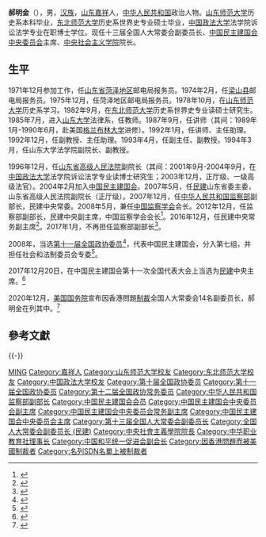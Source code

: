 {{Infobox officeholder
|姓名=郝明金
|圖像=Hao Mingjin.jpg
|圖像大小=
|圖像說明=
|職務=[[全国人民代表大会常务委员会副委员长|全国人民代表大会常务委员会副委员长]]
|就任日期=2018年3月
|卸任日期=
|前任=[[栗战书|栗战书]]
|職務2=[[中央社会主义学院|中央社会主义学院]]院长
|就任日期2=2019年8月
|卸任日期2=
|前任2=[[严隽琪|严隽琪]]
|職務3=[[中国民主建国会|中国民主建国会]]主席
|就任日期3=2017年12月
|卸任日期3=
|前任3=[[陈昌智|陈昌智]]
|職務4=[[中国民主建国会|中国民主建国会]]中央常务副主席
|就任日期4=2016年12月
|卸任日期4=2017年12月
|前任4=[[马培华|马培华]]
|繼任4=[[辜胜阻|辜胜阻]]
|職務5=[[中华人民共和国监察部|中华人民共和国监察部]]副部长
|就任日期5=2007年1月
|卸任日期5=2017年1月
|性別=男
|出生日期={{Birth year and age|1956|12}}
|出生地點=[[山东省|山东省]][[济宁市|济宁市]][[嘉祥县|嘉祥县]]
|國籍={{PRC}}
|政黨=[[中国民主建国会|中国民主建国会]]
|母校={{Unbulleted list|[[山东师范大学|山东师范大学]]|[[东北师范大学|东北师范大学]]|[[中国政法大学|中国政法大学]]}}
}}
'''郝明金'''（{{bd|1956年|12月|}}），男，[[汉族|汉族]]，[[山东省|山东]][[嘉祥县|嘉祥]]人，[[中华人民共和国|中华人民共和国]]政治人物。[[山东师范大学|山东师范大学]]历史系本科毕业，[[东北师范大学|东北师范大学]]历史系世界史专业硕士毕业，[[中国政法大学|中国政法大学]]法学院诉讼法学专业在职博士学位。现任十三届全国人大常委会副委员长、[[中国民主建国会中央委员会|中国民主建国会中央委员会]]主席、[[中央社会主义学院|中央社会主义学院]]院长。

== 生平 ==
1971年12月参加工作，任[[山东省|山东省]][[菏泽地区|菏泽地区]]邮电局报务员。1974年2月，任[[梁山县|梁山县]]邮电局报务员。1975年12月，任菏泽地区邮电局报务员。1978年10月，在[[山东师范大学|山东师范大学]]历史系学习。1982年9月，在[[东北师范大学|东北师范大学]]历史系世界史专业读硕士研究生。1985年7月，进入[[山东大学|山东大学]]法律系，任教师。1987年9月，任讲师（其间：1989年1月-1990年6月，赴美国[[格蘭布林州立大學|格兰布林大学]]进修）。1992年1月，任讲师、主任助理。1992年12月，任副教授、主任助理。1993年4月，任副主任、副教授。1994年3月，任山东大学法学院副院长、副教授。

1996年12月，任[[山东省高级人民法院|山东省高级人民法院]]副院长（其间：2001年9月-2004年9月，在[[中国政法大学|中国政法大学]]法学院诉讼法学专业读博士研究生；2003年12月，正厅级、一级高级法官）。2004年2月加入[[中国民主建国会|中国民主建国会]]。2007年5月，任[[中国民主建国会|民建]]山东省委主委，山东省高级人民法院副院长（正厅级）。2007年12月，任[[中华人民共和国监察部|中华人民共和国监察部]]副部长，民建中央常委。2008年5月，兼任[[中国监察学会|中国监察学会]]会长。2012年12月，任监察部副部长，民建中央副主席，中国监察学会会长<ref>{{cite web|url=http://www.ccdi.gov.cn/xxgk/ldjg/hmj/201307/t20130719_45286.html|title=郝明金同志简历|publisher=中央纪委监察部网站|accessdate=2016-12-24|archive-date=2017-01-06|archive-url=https://web.archive.org/web/20170106161326/http://www.ccdi.gov.cn/xxgk/ldjg/hmj/201307/t20130719_45286.html|dead-url=no}}</ref>。2016年12月，任民建中央常务副主席<ref>{{cite web|url=http://www.thepaper.cn/newsDetail_forward_1586800|title=马培华任民建中央第一副主席，郝明金任民建中央常务副主席|publisher=澎湃新闻|accessdate=2016-12-24|archive-date=2016-12-25|archive-url=https://web.archive.org/web/20161225144239/http://www.thepaper.cn/newsDetail_forward_1586800|dead-url=no}}</ref>。2017年1月，不再担任监察部副部长<ref>{{cite news|title=郝明金、陈雍不再担任监察部副部长职务|url=http://www.thepaper.cn/newsDetail_forward_1606197|accessdate=2017-02-06|work=澎湃新闻|archive-date=2017-02-08|archive-url=https://web.archive.org/web/20170208043113/http://www.thepaper.cn/newsDetail_forward_1606197|dead-url=no}}</ref>。

2008年，当选[[第十一届全国政协委员|第十一届全国政协委员]]<ref>{{cite news|title=第十一届全国政协委员名单|url=http://www.indaa.com.cn/zt/2009qglh/zxzs/200903/t20090303_127573.html|accessdate=2013-04-09|newspaper=新华社北京1月25日电 中国人民政治协商会议第十一届全国委员会委员名单(共2237人，2008年1月25日政协第十届全国委员会常务委员会第二十次会议通过)|date=2008年1月25日|deadurl=yes|archiveurl=https://web.archive.org/web/20130928014403/http://www.indaa.com.cn/zt/2009qglh/zxzs/200903/t20090303_127573.html|archivedate=2013年9月28日}}</ref>，代表中国民主建国会，分入第七组，并担任社会和法制委员会专委<ref>{{cite news|title=全国政协信息-郝明金|url=http://www.cppcc.gov.cn/CMS/wylibary/showJcwyxtInfoWylibary.action?tabJcwyxt.guid=11W0002660&wytype=wjwy|accessdate=2013-04-11|newspaper=全国政协委员会|archive-date=2016-03-04|archive-url=https://web.archive.org/web/20160304214350/http://www.cppcc.gov.cn/CMS/wylibary/showJcwyxtInfoWylibary.action?tabJcwyxt.guid=11W0002660&wytype=wjwy|dead-url=no}}</ref>。

2017年12月20日，在中国民主建国会第十一次全国代表大会上当选为[[中国民主建国会|民建]]中央主席。<ref>{{cite news|title=郝明金当选民建中央主席|url=http://renshi.people.com.cn/n1/2017/1220/c139617-29719532.html|accessdate=2017年12月121日|date=2017年12月20日|archive-date=2017年12月22日|archive-url=https://web.archive.org/web/20171222162620/http://renshi.people.com.cn/n1/2017/1220/c139617-29719532.html|dead-url=no}}</ref>

2020年12月，[[美国国务院|美国国务院]]宣布因香港問題[[第13936號行政命令|制裁]]全国人大常委会14名副委员长，郝明金在列其中。<ref>{{cite news |title=美国宣布对十四名中共全国人大副委员长实施新一轮制裁 |url=https://www.voachinese.com/a/us-sanctions-chinese-officials-20201208/5690490.html |accessdate=2020-12-07 |agency=美国之音 |date=2020-12-08 |archive-date=2020-12-08 |archive-url=https://web.archive.org/web/20201208075513/https://www.voachinese.com/a/us-sanctions-chinese-officials-20201208/5690490.html |dead-url=no }}</ref>

== 參考文獻 ==
{{Reflist|30em}}

{{-}}
{{start box}}
{{s-ppo|{{PRC}}[[民主党派|民主党派]]}}
{{s-before|[[陈昌智|陈昌智]]}}
{{s-title|[[中国民主建国会中央委员会|中国民主建国会中央委员会]]主席|2017年12月 - }}
{{s-inc}}
{{s-before|[[严隽琪|严隽琪]]}}
{{s-title|[[中央社会主义学院|中央社会主义学院]]院长|2019年8月 - }}
{{s-inc}}
{{s-before|[[马培华|马培华]]}}
{{s-title|[[中国民主建国会中央委员会|中国民主建国会中央委员会]]常务副主席|2016年12月－2017年12月}}
{{s-after|[[辜胜阻|辜胜阻]]}}
{{s-before|[[墨文川|墨文川]]}}
{{s-title|[[中国民主建国会山东省委员会|中国民主建国会山东省委员会]]主任委员|2007年5月－2007年12月}}
{{s-after|[[郭爱玲|郭爱玲]]}}
{{end box}}

{{党和国家领导人}}
{{全国人大常委会副委员长}}
{{山东师范大学}}
{{Navboxes 
| title  = 郝明金在[[中华职业教育社|中华职业教育社]]的职务
| list1  =
{{中华职业教育社第十二届理事会}}
}}
{{Navboxes 
| title  = 郝明金在[[中国民主建国会|中国民主建国会]]的职务
| list1  =
{{中国民主建国会第九届中央委员会}}
{{中国民主建国会第十届中央委员会}}
{{中国民主建国会第十一届中央委员会}}
}}
{{Navboxes 
| title  = 郝明金在[[中国和平统一促进会|中国和平统一促进会]]的职务
| list1  =
{{中国和平统一促进会第九届理事会}}
}}

{{Authority control}}
{{DEFAULTSORT:Hao郝}}
[[Category:郝姓|MING]]
[[Category:嘉祥人|Category:嘉祥人]]
[[Category:山东师范大学校友|Category:山东师范大学校友]]
[[Category:东北师范大学校友|Category:东北师范大学校友]]
[[Category:中国政法大学校友|Category:中国政法大学校友]]
[[Category:第十届全国政协委员|Category:第十届全国政协委员]]
[[Category:第十一届全国政协委员|Category:第十一届全国政协委员]]
[[Category:第十二届全国政协常务委员|Category:第十二届全国政协常务委员]]
[[Category:中华人民共和国监察部副部长|Category:中华人民共和国监察部副部长]]
[[Category:中国民主建国会会员|Category:中国民主建国会会员]]
[[Category:中国民主建国会中央委员会副主席|Category:中国民主建国会中央委员会副主席]]
[[Category:中国民主建国会中央委员会常务副主席|Category:中国民主建国会中央委员会常务副主席]]
[[Category:中国民主建国会中央委员会主席|Category:中国民主建国会中央委员会主席]]
[[Category:第十三届全国人大常委会副委员长|Category:第十三届全国人大常委会副委员长]]
[[Category:全国人大常委会副委员长_(民建)|Category:全国人大常委会副委员长 (民建)]]
[[Category:中央社會主義學院院長|Category:中央社會主義學院院長]]
[[Category:中华职业教育社理事长|Category:中华职业教育社理事长]]
[[Category:中国和平统一促进会副会长|Category:中国和平统一促进会副会长]]
[[Category:因香港問題而被美國制裁者|Category:因香港問題而被美國制裁者]]
[[Category:名列SDN名單上被制裁者|Category:名列SDN名單上被制裁者]]